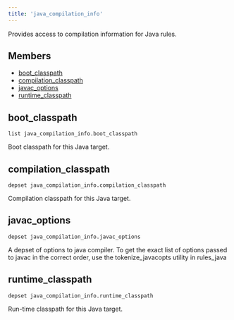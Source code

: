 ```yaml
---
title: 'java_compilation_info'
---
```



Provides access to compilation information for Java rules.

## Members

* [boot\_classpath](#boot_classpath)
* [compilation\_classpath](#compilation_classpath)
* [javac\_options](#javac_options)
* [runtime\_classpath](#runtime_classpath)

## boot\_classpath

```
list java_compilation_info.boot_classpath
```

Boot classpath for this Java target.

## compilation\_classpath

```
depset java_compilation_info.compilation_classpath
```

Compilation classpath for this Java target.

## javac\_options

```
depset java_compilation_info.javac_options
```

A depset of options to java compiler. To get the exact list of options passed to javac in the correct order, use the tokenize\_javacopts utility in rules\_java

## runtime\_classpath

```
depset java_compilation_info.runtime_classpath
```

Run-time classpath for this Java target.